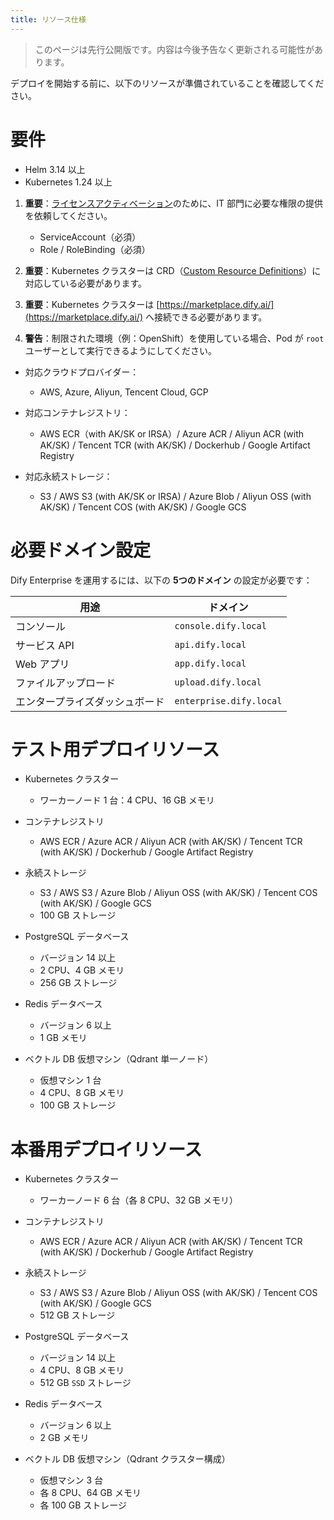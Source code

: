 ```yaml
---
title: リソース仕様
---
```


> このページは先行公開版です。内容は今後予告なく更新される可能性があります。

デプロイを開始する前に、以下のリソースが準備されていることを確認してください。

# 要件

* Helm 3.14 以上
* Kubernetes 1.24 以上

<Warning>

1. **重要**：[ライセンスアクティベーション](/versions/3-0-x/ja-jp/deployment/license-activation)のために、IT 部門に必要な権限の提供を依頼してください。

   * ServiceAccount（必須）
   * Role / RoleBinding（必須）
2. **重要**：Kubernetes クラスターは CRD（[Custom Resource Definitions](https://kubernetes.io/docs/concepts/extend-kubernetes/api-extension/custom-resources/)）に対応している必要があります。
3. **重要**：Kubernetes クラスターは [https://marketplace.dify.ai/](https://marketplace.dify.ai/) へ接続できる必要があります。
4. **警告**：制限された環境（例：OpenShift）を使用している場合、Pod が `root` ユーザーとして実行できるようにしてください。

</Warning>

* 対応クラウドプロバイダー：
  * AWS, Azure, Aliyun, Tencent Cloud, GCP
* 対応コンテナレジストリ：

  * AWS ECR（with AK/SK or IRSA）/ Azure ACR / Aliyun ACR (with AK/SK) / Tencent TCR (with AK/SK) / Dockerhub / Google Artifact Registry
* 対応永続ストレージ：

  * S3 / AWS S3 (with AK/SK or IRSA) / Azure Blob / Aliyun OSS (with AK/SK) / Tencent COS (with AK/SK) / Google GCS

# 必要ドメイン設定

Dify Enterprise を運用するには、以下の **5つのドメイン** の設定が必要です：

| 用途              | ドメイン                    |
| --------------- | ----------------------- |
| コンソール           | `console.dify.local`    |
| サービス API        | `api.dify.local`        |
| Web アプリ         | `app.dify.local`        |
| ファイルアップロード      | `upload.dify.local`     |
| エンタープライズダッシュボード | `enterprise.dify.local` |

# テスト用デプロイリソース

* Kubernetes クラスター

  * ワーカーノード 1 台：4 CPU、16 GB メモリ
* コンテナレジストリ

  * AWS ECR / Azure ACR / Aliyun ACR (with AK/SK) / Tencent TCR (with AK/SK) / Dockerhub / Google Artifact Registry
* 永続ストレージ

  * S3 / AWS S3 / Azure Blob / Aliyun OSS (with AK/SK) / Tencent COS (with AK/SK) / Google GCS
  * 100 GB ストレージ
* PostgreSQL データベース

  * バージョン 14 以上
  * 2 CPU、4 GB メモリ
  * 256 GB ストレージ
* Redis データベース

  * バージョン 6 以上
  * 1 GB メモリ
* ベクトル DB 仮想マシン（Qdrant 単一ノード）

  * 仮想マシン 1 台
  * 4 CPU、8 GB メモリ
  * 100 GB ストレージ

# 本番用デプロイリソース

* Kubernetes クラスター

  * ワーカーノード 6 台（各 8 CPU、32 GB メモリ）
* コンテナレジストリ

  * AWS ECR / Azure ACR / Aliyun ACR (with AK/SK) / Tencent TCR (with AK/SK) / Dockerhub / Google Artifact Registry
* 永続ストレージ

  * S3 / AWS S3 / Azure Blob / Aliyun OSS (with AK/SK) / Tencent COS (with AK/SK) / Google GCS
  * 512 GB ストレージ
* PostgreSQL データベース

  * バージョン 14 以上
  * 4 CPU、8 GB メモリ
  * 512 GB `SSD` ストレージ
* Redis データベース

  * バージョン 6 以上
  * 2 GB メモリ
* ベクトル DB 仮想マシン（Qdrant クラスター構成）

  * 仮想マシン 3 台
  * 各 8 CPU、64 GB メモリ
  * 各 100 GB ストレージ
